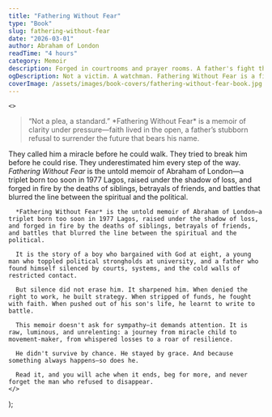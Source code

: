 ```yaml
---
title: "Fathering Without Fear"
type: "Book"
slug: fathering-without-fear
date: "2026-03-01"
author: Abraham of London
readTime: "4 hours"
category: Memoir
description: Forged in courtrooms and prayer rooms. A father's fight through fire—purpose, grace, and the long road to legacy.
ogDescription: Not a victim. A watchman. Fathering Without Fear is a field-memoir for dads who refuse to disappear.
coverImage: /assets/images/book-covers/fathering-without-fear-book.jpg
---
```



    <>

<blockquote>
  “Not a plea, a standard.” *Fathering Without Fear* is a memoir of clarity under pressure—faith lived in the open, a father’s stubborn refusal to surrender the future that bears his name.
</blockquote>

They called him a miracle before he could walk. They tried to break him before he could rise. They underestimated him every step of the way. *Fathering Without Fear* is the untold memoir of Abraham of London—a triplet born too soon in 1977 Lagos, raised under the shadow of loss, and forged in fire by the deaths of siblings, betrayals of friends, and battles that blurred the line between the spiritual and the political.

      *Fathering Without Fear* is the untold memoir of Abraham of London—a triplet born too soon in 1977 Lagos, raised under the shadow of loss, and forged in fire by the deaths of siblings, betrayals of friends, and battles that blurred the line between the spiritual and the political.

      It is the story of a boy who bargained with God at eight, a young man who toppled political strongholds at university, and a father who found himself silenced by courts, systems, and the cold walls of restricted contact.

      But silence did not erase him. It sharpened him. When denied the right to work, he built strategy. When stripped of funds, he fought with faith. When pushed out of his son's life, he learnt to write to battle.

      This memoir doesn't ask for sympathy—it demands attention. It is raw, luminous, and unrelenting: a journey from miracle child to movement-maker, from whispered losses to a roar of resilience.

      He didn't survive by chance. He stayed by grace. And because something always happens—so does he.

      Read it, and you will ache when it ends, beg for more, and never forget the man who refused to disappear.
    </>
  );

